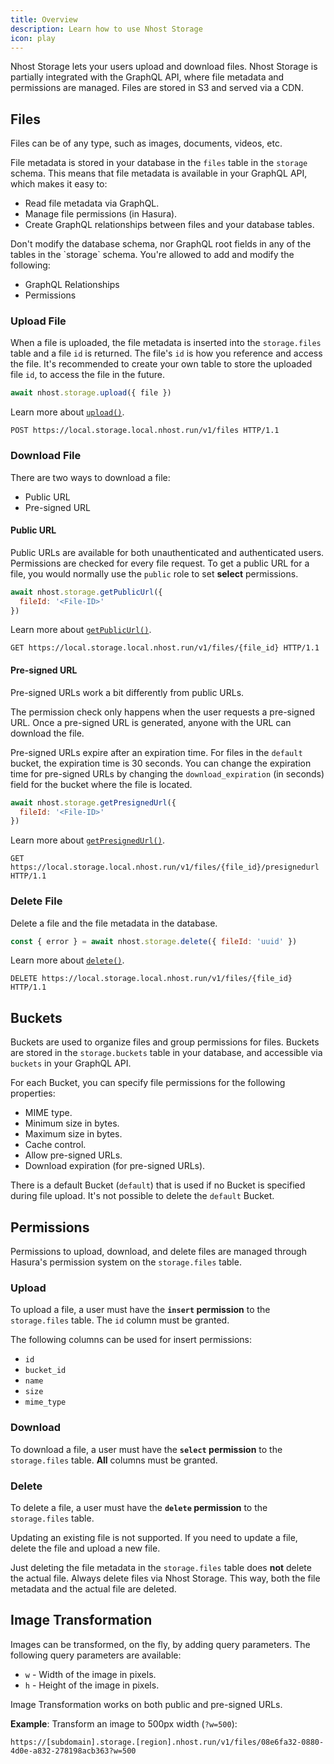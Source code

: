 ```yaml
---
title: Overview
description: Learn how to use Nhost Storage
icon: play
---
```


Nhost Storage lets your users upload and download files. Nhost Storage is partially integrated with the GraphQL API, where file metadata and permissions are managed. Files are stored in S3 and served via a CDN.

## Files

Files can be of any type, such as images, documents, videos, etc.

File metadata is stored in your database in the `files` table in the `storage` schema. This means that file metadata is available in your GraphQL API, which makes it easy to:

- Read file metadata via GraphQL.
- Manage file permissions (in Hasura).
- Create GraphQL relationships between files and your database tables.

<Warning>
  Don't modify the database schema, nor GraphQL root fields in any of the tables in the `storage`
  schema.
</Warning>

<Tip>
You're allowed to add and modify the following:

- GraphQL Relationships
- Permissions
</Tip>

### Upload File

When a file is uploaded, the file metadata is inserted into the `storage.files` table and a file `id` is returned. The file's `id` is how you reference and access the file. It's recommended to create your own table to store the uploaded file `id`, to access the file in the future.

<Tabs>
  <Tab title="JavaScript">

```js
await nhost.storage.upload({ file })
```

Learn more about [`upload()`](/reference/javascript/storage/upload).

  </Tab>
  <Tab title="HTTP">

```http
POST https://local.storage.local.nhost.run/v1/files HTTP/1.1
```

  </Tab>
</Tabs>

### Download File

There are two ways to download a file:

- Public URL
- Pre-signed URL

#### Public URL

Public URLs are available for both unauthenticated and authenticated users. Permissions are checked for every file request. To get a public URL for a file, you would normally use the `public` role to set **select** permissions.

<Tabs>
  <Tab title="JavaScript">

```js
await nhost.storage.getPublicUrl({
  fileId: '<File-ID>'
})
```

Learn more about [`getPublicUrl()`](/reference/javascript/storage/get-public-url).

  </Tab>
  <Tab title="HTTP">

```http
GET https://local.storage.local.nhost.run/v1/files/{file_id} HTTP/1.1
```

  </Tab>
</Tabs>

#### Pre-signed URL

Pre-signed URLs work a bit differently from public URLs.

The permission check only happens when the user requests a pre-signed URL. Once a pre-signed URL is generated, anyone with the URL can download the file.

Pre-signed URLs expire after an expiration time. For files in the `default` bucket, the expiration time is 30 seconds. You can change the expiration time for pre-signed URLs by changing the `download_expiration` (in seconds) field for the bucket where the file is located.

<Tabs>
  <Tab title="JavaScript">

```js
await nhost.storage.getPresignedUrl({
  fileId: '<File-ID>'
})
```

Learn more about [`getPresignedUrl()`](/reference/javascript/storage/get-presigned-url).

  </Tab>
  <Tab title="HTTP">

```http
GET https://local.storage.local.nhost.run/v1/files/{file_id}/presignedurl HTTP/1.1
```

  </Tab>
</Tabs>

### Delete File

Delete a file and the file metadata in the database.

<Tabs>
  <Tab title="JavaScript">

```js
const { error } = await nhost.storage.delete({ fileId: 'uuid' })
```

Learn more about [`delete()`](/reference/javascript/storage/delete).

  </Tab>
  <Tab title="HTTP">

```http
DELETE https://local.storage.local.nhost.run/v1/files/{file_id} HTTP/1.1
```

  </Tab>
</Tabs>

## Buckets

Buckets are used to organize files and group permissions for files. Buckets are stored in the `storage.buckets` table in your database, and accessible via `buckets` in your GraphQL API.

For each Bucket, you can specify file permissions for the following properties:

- MIME type.
- Minimum size in bytes.
- Maximum size in bytes.
- Cache control.
- Allow pre-signed URLs.
- Download expiration (for pre-signed URLs).

There is a default Bucket (`default`) that is used if no Bucket is specified during file upload. It's not possible to delete the `default` Bucket.

## Permissions

Permissions to upload, download, and delete files are managed through Hasura's permission system on the `storage.files` table.

### Upload

To upload a file, a user must have the **`insert` permission** to the `storage.files` table. The `id` column must be granted.

The following columns can be used for insert permissions:

- `id`
- `bucket_id`
- `name`
- `size`
- `mime_type`

### Download

To download a file, a user must have the **`select` permission** to the `storage.files` table. **All** columns must be granted.

### Delete

To delete a file, a user must have the **`delete` permission** to the `storage.files` table.

Updating an existing file is not supported. If you need to update a file, delete the file and upload a new file.

Just deleting the file metadata in the `storage.files` table does **not** delete the actual file. Always delete files via Nhost Storage. This way, both the file metadata and the actual file are deleted.

## Image Transformation

Images can be transformed, on the fly, by adding query parameters. The following query parameters are available:

- `w` - Width of the image in pixels.
- `h` - Height of the image in pixels.

Image Transformation works on both public and pre-signed URLs.

**Example**: Transform an image to 500px width (`?w=500`):

```text
https://[subdomain].storage.[region].nhost.run/v1/files/08e6fa32-0880-4d0e-a832-278198acb363?w=500
```
